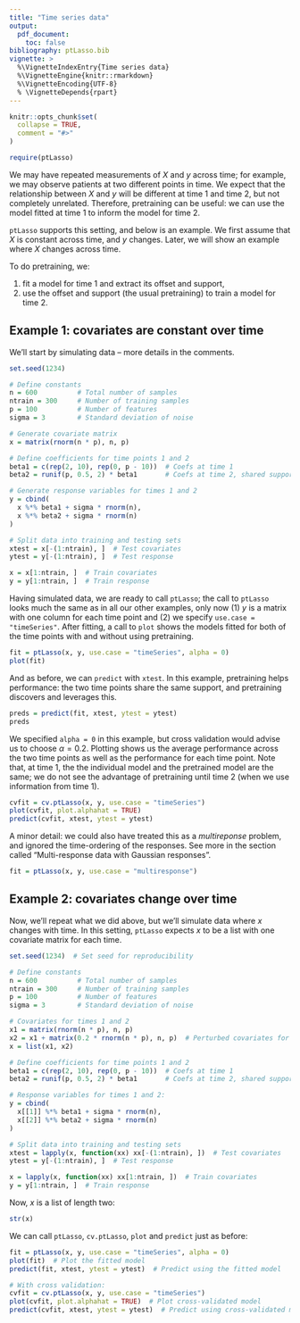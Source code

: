 ```yaml
---
title: "Time series data"
output: 
  pdf_document:
    toc: false
bibliography: ptLasso.bib
vignette: >
  %\VignetteIndexEntry{Time series data}
  %\VignetteEngine{knitr::rmarkdown}
  %\VignetteEncoding{UTF-8}
  % \VignetteDepends{rpart}
---
```


```r
knitr::opts_chunk$set(
  collapse = TRUE,
  comment = "#>"
)
```

```r
require(ptLasso)
```


We may have repeated measurements of $X$ and $y$ across time; for example, we may observe patients at two different points in time. We expect that the relationship between $X$ and $y$ will be different at time 1 and time 2, but not completely unrelated. Therefore, pretraining can be useful: we can use the model fitted at time 1 to inform the model for time 2.

`ptLasso` supports this setting, and below is an example. We first assume that $X$ is constant across time, and $y$ changes. Later, we will show an example where $X$ changes across time.

To do pretraining, we:

1. fit a model for time 1 and extract its offset and support,
3. use the offset and support (the usual pretraining) to train a model for time 2.

## Example 1: covariates are constant over time

We'll start by simulating data -- more details in the comments.

```r
set.seed(1234)

# Define constants
n = 600          # Total number of samples
ntrain = 300     # Number of training samples
p = 100          # Number of features
sigma = 3        # Standard deviation of noise

# Generate covariate matrix
x = matrix(rnorm(n * p), n, p)

# Define coefficients for time points 1 and 2
beta1 = c(rep(2, 10), rep(0, p - 10))  # Coefs at time 1
beta2 = runif(p, 0.5, 2) * beta1       # Coefs at time 2, shared support with time 1

# Generate response variables for times 1 and 2
y = cbind(
  x %*% beta1 + sigma * rnorm(n),
  x %*% beta2 + sigma * rnorm(n)
)

# Split data into training and testing sets
xtest = x[-(1:ntrain), ]  # Test covariates
ytest = y[-(1:ntrain), ]  # Test response

x = x[1:ntrain, ]  # Train covariates
y = y[1:ntrain, ]  # Train response
```

Having simulated data, we are ready to call `ptLasso`; the call to `ptLasso` looks much the same as in all our other examples, only now (1) $y$ is a matrix with one column for each time point and (2) we specify `use.case = "timeSeries"`. After fitting, a call to `plot` shows the models fitted for both of the time points with and without using pretraining.
```r
fit = ptLasso(x, y, use.case = "timeSeries", alpha = 0)
plot(fit)
```

And as before, we can `predict` with `xtest`. In this example, pretraining helps performance: the two time points share the same support, and pretraining discovers and leverages this.
```r
preds = predict(fit, xtest, ytest = ytest)
preds
```
We specified `alpha = 0` in this example, but cross validation would advise us to choose $\alpha = 0.2$. Plotting shows us the average performance across the two time points as well as the performance for each time point. Note that, at time 1, the the individual model and the pretrained model are the same; we do not see the advantage of pretraining until time 2 (when we use information from time 1).
```r
cvfit = cv.ptLasso(x, y, use.case = "timeSeries")
plot(cvfit, plot.alphahat = TRUE)
predict(cvfit, xtest, ytest = ytest)
```
A minor detail: we could also have treated this as a _multireponse_ problem, and ignored the time-ordering of the responses. See more in the section called "Multi-response data with Gaussian responses".
```r
fit = ptLasso(x, y, use.case = "multiresponse")
```

## Example 2: covariates change over time

Now, we'll repeat what we did above, but we'll simulate data where $x$ changes with time. In this setting, `ptLasso` expects $x$ to be a list with one covariate matrix for each time.
```r
set.seed(1234)  # Set seed for reproducibility

# Define constants
n = 600          # Total number of samples
ntrain = 300     # Number of training samples
p = 100          # Number of features
sigma = 3        # Standard deviation of noise

# Covariates for times 1 and 2
x1 = matrix(rnorm(n * p), n, p)
x2 = x1 + matrix(0.2 * rnorm(n * p), n, p)  # Perturbed covariates for time 2
x = list(x1, x2)

# Define coefficients for time points 1 and 2
beta1 = c(rep(2, 10), rep(0, p - 10))  # Coefs at time 1
beta2 = runif(p, 0.5, 2) * beta1       # Coefs at time 2, shared support with time 1

# Response variables for times 1 and 2:
y = cbind(
  x[[1]] %*% beta1 + sigma * rnorm(n),
  x[[2]] %*% beta2 + sigma * rnorm(n)
)

# Split data into training and testing sets
xtest = lapply(x, function(xx) xx[-(1:ntrain), ])  # Test covariates
ytest = y[-(1:ntrain), ]  # Test response

x = lapply(x, function(xx) xx[1:ntrain, ])  # Train covariates
y = y[1:ntrain, ]  # Train response
```

Now, $x$ is a list of length two:
```r
str(x)
```

We can call `ptLasso`, `cv.ptLasso`, `plot` and `predict` just as before:
```r
fit = ptLasso(x, y, use.case = "timeSeries", alpha = 0)
plot(fit)  # Plot the fitted model
predict(fit, xtest, ytest = ytest)  # Predict using the fitted model

# With cross validation:
cvfit = cv.ptLasso(x, y, use.case = "timeSeries")
plot(cvfit, plot.alphahat = TRUE)  # Plot cross-validated model
predict(cvfit, xtest, ytest = ytest)  # Predict using cross-validated model
```